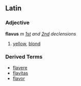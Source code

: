 ==Latin==
===Adjective===
'''flavus''' ''m'' ''[[Wiktionary Appendix:Latin first declension|1st]] and [[Wiktionary Appendix:Latin second declension|2nd]] declensions''

#[[yellow]], [[blond]]

===Derived Terms===
*[[flavere]]
*[[flavitas]]
*[[flavor#Latin|flavor]]